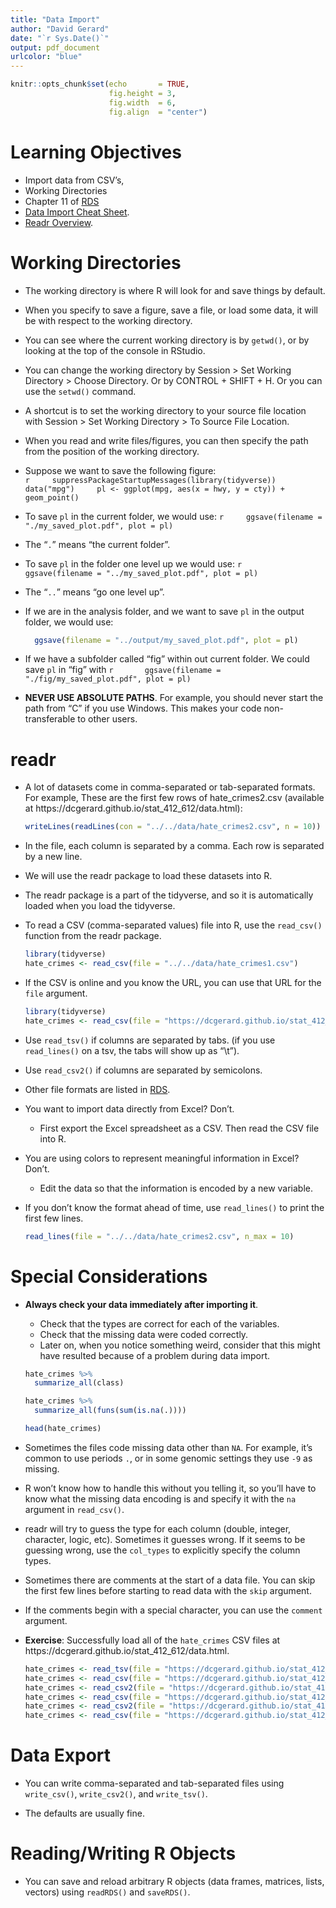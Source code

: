 ```yaml
---
title: "Data Import"
author: "David Gerard"
date: "`r Sys.Date()`"
output: pdf_document
urlcolor: "blue"
---
```


```r
knitr::opts_chunk$set(echo       = TRUE, 
                      fig.height = 3, 
                      fig.width  = 6,
                      fig.align  = "center")
```

# Learning Objectives

- Import data from CSV's, 
- Working Directories
- Chapter 11 of [RDS](https://r4ds.had.co.nz/)
- [Data Import Cheat Sheet](https://github.com/rstudio/cheatsheets/blob/master/data-import.pdf).
- [Readr Overview](https://readr.tidyverse.org/).

# Working Directories

- The working directory is where R will look for and save things by default.

- When you specify to save a figure, save a file, or load some data, it will be
  with respect to the working directory.
  
- You can see where the current working directory is by `getwd()`, or by looking
  at the top of the console in RStudio.

- You can change the working directory by Session > Set Working Directory > 
  Choose Directory. Or by CONTROL + SHIFT + H. Or you can use the `setwd()` 
  command.
  
- A shortcut is to set the working directory to your source file location with
  Session > Set Working Directory > To Source File Location.
  
- When you read and write files/figures, you can then specify the path
  from the position of the working directory.

- Suppose we want to save the following figure:  
    ```r
    suppressPackageStartupMessages(library(tidyverse))
    data("mpg")
    pl <- ggplot(mpg, aes(x = hwy, y = cty)) +
      geom_point()
    ```

- To save `pl` in the current folder, we would use:
    ```r
    ggsave(filename = "./my_saved_plot.pdf", plot = pl)
    ```
    
- The "`.`" means "the current folder".
    
- To save `pl` in the folder one level up we would use:
    ```r
    ggsave(filename = "../my_saved_plot.pdf", plot = pl)
    ```

- The "`..`" means "go one level up".

- If we are in the analysis folder, and we want to save `pl` in the output 
  folder, we would use:
  
    ```r
      ggsave(filename = "../output/my_saved_plot.pdf", plot = pl)
    ```
    
- If we have a subfolder called "fig" within out current folder. We could
  save `pl` in "fig" with
    ```r
      ggsave(filename = "./fig/my_saved_plot.pdf", plot = pl)
    ```
    
- **NEVER USE ABSOLUTE PATHS**. For example, you should never start the path
  from "C" if you use Windows. This makes your code non-transferable to other
  users.
  
# readr

- A lot of datasets come in comma-separated or tab-separated formats. For
  example, These are the first few rows of hate_crimes2.csv 
  (available at https://dcgerard.github.io/stat_412_612/data.html):
  
    ```r
    writeLines(readLines(con = "../../data/hate_crimes2.csv", n = 10))
    ```

- In the file, each column is separated by a comma. Each row is separated by a
  new line.
  
- We will use the readr package to load these datasets into R.

- The readr package is a part of the tidyverse, and so it is automatically
  loaded when you load the tidyverse.

- To read a CSV (comma-separated values) file into R, use the `read_csv()` 
  function from the readr package.
  
    ```r
    library(tidyverse)
    hate_crimes <- read_csv(file = "../../data/hate_crimes1.csv")
    ```
    
- If the CSV is online and you know the URL, you can use that URL for 
  the `file` argument.
  
    ```r
    library(tidyverse)
    hate_crimes <- read_csv(file = "https://dcgerard.github.io/stat_412_612/data/hate_crimes2.csv")
    ```

- Use `read_tsv()` if columns are separated by tabs. (if you use `read_lines()` on a tsv, the tabs will show up as "\\t").

- Use `read_csv2()` if columns are separated by semicolons.

- Other file formats are listed in [RDS](https://r4ds.had.co.nz/).

- You want to import data directly from Excel? Don't. 

    - First export the Excel spreadsheet as a CSV. Then read the CSV file into R.

- You are using colors to represent meaningful information in Excel? Don't.

    - Edit the data so that the information is encoded by a new variable.
    
- If you don't know the format ahead of time, use `read_lines()` to print
  the first few lines.
  
    ```r
    read_lines(file = "../../data/hate_crimes2.csv", n_max = 10)
    ```
  
    
# Special Considerations

- **Always check your data immediately after importing it**.

    - Check that the types are correct for each of the variables.
    - Check that the missing data were coded correctly.
    - Later on, when you notice something weird, consider that this might have
      resulted because of a problem during data import.
    
    ```r
    hate_crimes %>%
      summarize_all(class)
    
    hate_crimes %>%
      summarize_all(funs(sum(is.na(.))))
    
    head(hate_crimes)
    ```
    

- Sometimes the files code missing data other than `NA`. For example, it's common
  to use periods `.`, or in some genomic settings they use `-9` as missing.
  
- R won't know how to handle this without you telling it, so you'll have to 
  know what the missing data encoding is and specify it with the `na` argument
  in `read_csv()`.
  
- readr will try to guess the type for each column (double, integer, character,
  logic, etc). Sometimes it guesses wrong. If it seems to be guessing wrong,
  use the `col_types` to explicitly specify the column types.
  
- Sometimes there are comments at the start of a data file. You can skip the 
  first few lines before starting to read data with the `skip` argument.
  
- If the comments begin with a special character, you can use the `comment` 
  argument.
  
- **Exercise**: Successfully load all of the `hate_crimes` CSV files at 
  https://dcgerard.github.io/stat_412_612/data.html.
  
    ```r
    hate_crimes <- read_tsv(file = "https://dcgerard.github.io/stat_412_612/data/hate_crimes1.csv")
    hate_crimes <- read_csv(file = "https://dcgerard.github.io/stat_412_612/data/hate_crimes2.csv")
    hate_crimes <- read_csv2(file = "https://dcgerard.github.io/stat_412_612/data/hate_crimes3.csv")
    hate_crimes <- read_csv(file = "https://dcgerard.github.io/stat_412_612/data/hate_crimes4.csv", na = ".")
    hate_crimes <- read_csv2(file = "https://dcgerard.github.io/stat_412_612/data/hate_crimes5.csv", col_names = FALSE)
    hate_crimes <- read_csv(file = "https://dcgerard.github.io/stat_412_612/data/hate_crimes6.csv", skip = 3)
    ```

# Data Export

- You can write comma-separated and tab-separated files using `write_csv()`,
  `write_csv2()`, and `write_tsv()`.
  
- The defaults are usually fine.

# Reading/Writing R Objects

- You can save and reload arbitrary R objects (data frames, matrices, lists, 
  vectors) using `readRDS()` and `saveRDS()`.

